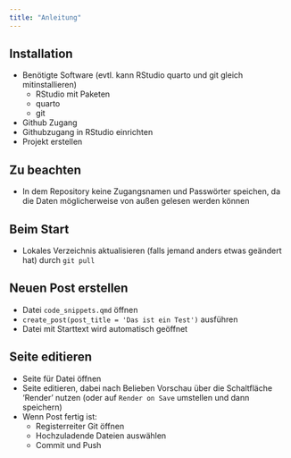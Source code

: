 ```yaml
---
title: "Anleitung"
---
```


## Installation
* Benötigte Software (evtl. kann RStudio quarto und git gleich mitinstallieren)
  - RStudio mit Paketen
  - quarto
  - git
* Github Zugang
* Githubzugang in RStudio einrichten
* Projekt erstellen

## Zu beachten
* In dem Repository keine Zugangsnamen und Passwörter speichen, da die Daten möglicherweise von außen gelesen werden können

## Beim Start 
* Lokales Verzeichnis aktualisieren (falls jemand anders etwas geändert hat) durch `git pull`

## Neuen Post erstellen
* Datei `code_snippets.qmd` öffnen
* `create_post(post_title = 'Das ist ein Test')` ausführen
* Datei mit Starttext wird automatisch geöffnet

## Seite editieren
* Seite für Datei öffnen
* Seite editieren, dabei nach Belieben Vorschau über die Schaltfläche 'Render' nutzen (oder auf `Render on Save` umstellen und dann speichern)
* Wenn Post fertig ist:
  * Registerreiter Git öffnen
  * Hochzuladende Dateien auswählen
  * Commit und Push


